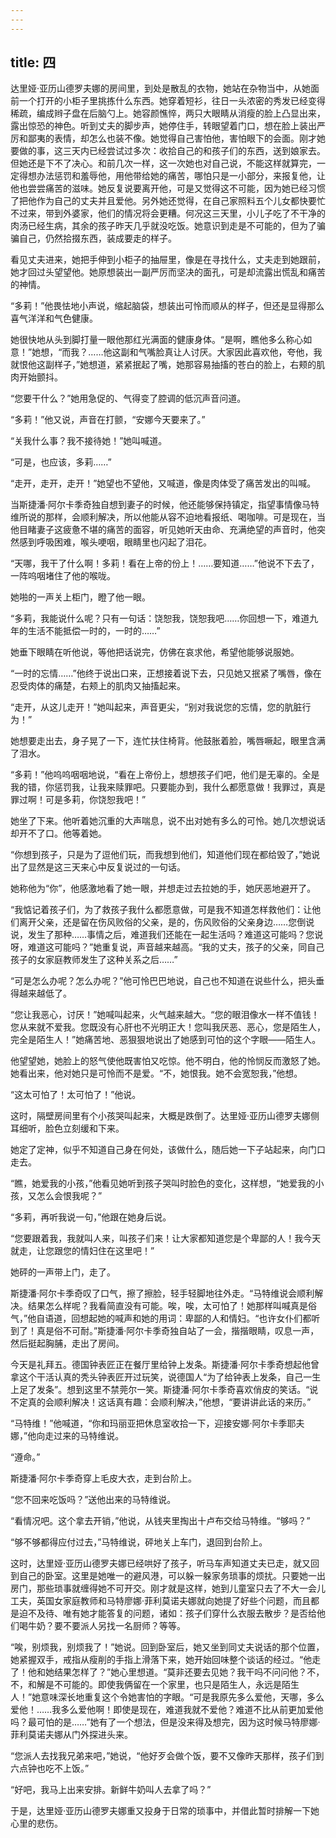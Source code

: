 ```yaml
---
---
---
```

title: 四
---




达里娅·亚历山德罗夫娜的房间里，到处是散乱的衣物，她站在杂物当中，从她面前一个打开的小柜子里挑拣什么东西。她穿着短衫，往日一头浓密的秀发已经变得稀疏，编成辫子盘在后脑勺上。她容颜憔悴，两只大眼睛从消瘦的脸上凸显出来，露出惊恐的神色。听到丈夫的脚步声，她停住手，转眼望着门口，想在脸上装出严厉和鄙夷的表情，却怎么也装不像。她觉得自己害怕他，害怕眼下的会面。刚才她要做的事，这三天内已经尝试过多次：收拾自己的和孩子们的东西，送到娘家去。但她还是下不了决心。和前几次一样，这一次她也对自己说，不能这样就算完，一定得想办法惩罚和羞辱他，用他带给她的痛苦，哪怕只是一小部分，来报复他，让他也尝尝痛苦的滋味。她反复说要离开他，可是又觉得这不可能，因为她已经习惯了把他作为自己的丈夫并且爱他。另外她还觉得，在自己家照料五个儿女都快要忙不过来，带到外婆家，他们的情况将会更糟。何况这三天里，小儿子吃了不干净的肉汤已经生病，其余的孩子昨天几乎就没吃饭。她意识到走是不可能的，但为了骗骗自己，仍然拾掇东西，装成要走的样子。

看见丈夫进来，她把手伸到小柜子的抽屉里，像是在寻找什么，丈夫走到她跟前，她才回过头望望他。她原想装出一副严厉而坚决的面孔，可是却流露出慌乱和痛苦的神情。

“多莉！”他畏怯地小声说，缩起脑袋，想装出可怜而顺从的样子，但还是显得那么喜气洋洋和气色健康。

她很快地从头到脚打量一眼他那红光满面的健康身体。“是啊，瞧他多么称心如意！”她想，“而我？……他这副和气嘴脸真让人讨厌。大家因此喜欢他，夸他，我就恨他这副样子，”她想道，紧紧抿起了嘴，她那容易抽搐的苍白的脸上，右颊的肌肉开始颤抖。

“您要干什么？”她用急促的、气得变了腔调的低沉声音问道。

“多莉！”他又说，声音在打颤，“安娜今天要来了。”

“关我什么事？我不接待她！”她叫喊道。

“可是，也应该，多莉……”

“走开，走开，走开！”她望也不望他，又喊道，像是肉体受了痛苦发出的叫喊。

当斯捷潘·阿尔卡季奇独自想到妻子的时候，他还能够保持镇定，指望事情像马特维所说的那样，会顺利解决，所以他能从容不迫地看报纸、喝咖啡。可是现在，当他目睹妻子这疲惫不堪的痛苦的面容，听见她听天由命、充满绝望的声音时，他突然感到呼吸困难，喉头哽咽，眼睛里也闪起了泪花。

“天哪，我干了什么啊！多莉！看在上帝的份上！……要知道……”他说不下去了，一阵呜咽堵住了他的喉咙。

她啪的一声关上柜门，瞪了他一眼。

“多莉，我能说什么呢？只有一句话：饶恕我，饶恕我吧……你回想一下，难道九年的生活不能抵偿一时的，一时的……”

她垂下眼睛在听他说，等他把话说完，仿佛在哀求他，希望他能够说服她。

“一时的忘情……”他终于说出口来，正想接着说下去，只见她又抿紧了嘴唇，像在忍受肉体的痛楚，右颊上的肌肉又抽搐起来。

“走开，从这儿走开！”她叫起来，声音更尖，“别对我说您的忘情，您的肮脏行为！”

她想要走出去，身子晃了一下，连忙扶住椅背。他鼓胀着脸，嘴唇噘起，眼里含满了泪水。

“多莉！”他呜呜咽咽地说，“看在上帝份上，想想孩子们吧，他们是无辜的。全是我的错，你惩罚我，让我来赎罪吧。只要能办到，我什么都愿意做！我罪过，真是罪过啊！可是多莉，你饶恕我吧！”

她坐了下来。他听着她沉重的大声喘息，说不出对她有多么的可怜。她几次想说话却开不了口。他等着她。

“你想到孩子，只是为了逗他们玩，而我想到他们，知道他们现在都给毁了，”她说出了显然是这三天来心中反复说过的一句话。

她称他为“你”，他感激地看了她一眼，并想走过去拉她的手，她厌恶地避开了。

“我惦记着孩子们，为了救孩子我什么都愿意做，可是我不知道怎样救他们：让他们离开父亲，还是留在伤风败俗的父亲，是的，伤风败俗的父亲身边……您倒说说，发生了那种……事情之后，难道我们还能在一起生活吗？难道这可能吗？您说呀，难道这可能吗？”她重复说，声音越来越高。“我的丈夫，孩子的父亲，同自己孩子的女家庭教师发生了这种关系之后……”

“可是怎么办呢？怎么办呢？”他可怜巴巴地说，自己也不知道在说些什么，把头垂得越来越低了。

“您让我恶心，讨厌！”她喊叫起来，火气越来越大。“您的眼泪像水一样不值钱！您从来就不爱我。您既没有心肝也不光明正大！您叫我厌恶、恶心，您是陌生人，完全是陌生人！”她痛苦地、恶狠狠地说出了她感到可怕的这个字眼——陌生人。

他望望她，她脸上的怒气使他既害怕又吃惊。他不明白，他的怜悯反而激怒了她。她看出来，他对她只是可怜而不是爱。“不，她恨我。她不会宽恕我，”他想。

“这太可怕了！太可怕了！”他说。

这时，隔壁房间里有个小孩哭叫起来，大概是跌倒了。达里娅·亚历山德罗夫娜侧耳细听，脸色立刻缓和下来。

她定了定神，似乎不知道自己身在何处，该做什么，随后她一下子站起来，向门口走去。

“瞧，她爱我的小孩，”他看见她听到孩子哭叫时脸色的变化，这样想，“她爱我的小孩，又怎么会恨我呢？”

“多莉，再听我说一句，”他跟在她身后说。

“您要跟着我，我就叫人来，叫孩子们来！让大家都知道您是个卑鄙的人！我今天就走，让您跟您的情妇住在这里吧！”

她砰的一声带上门，走了。

斯捷潘·阿尔卡季奇叹了口气，擦了擦脸，轻手轻脚地往外走。“马特维说会顺利解决。结果怎么样呢？我看简直没有可能。唉，唉，太可怕了！她那样叫喊真是俗气，”他自语道，回想起她的喊声和她的用词：卑鄙的人和情妇。“也许女仆们都听到了！真是俗不可耐。”斯捷潘·阿尔卡季奇独自站了一会，揩揩眼睛，叹息一声，然后挺起胸脯，走出了房间。

今天是礼拜五。德国钟表匠正在餐厅里给钟上发条。斯捷潘·阿尔卡季奇想起他曾拿这个干活认真的秃头钟表匠开过玩笑，说德国人“为了给钟表上发条，自己一生上足了发条”。想到这里不禁莞尔一笑。斯捷潘·阿尔卡季奇喜欢俏皮的笑话。“说不定真的会顺利解决！这话真有趣：会顺利解决，”他想，“要讲讲此话的来历。”

“马特维！”他喊道，“你和玛丽亚把休息室收拾一下，迎接安娜·阿尔卡季耶夫娜，”他向走过来的马特维说。

“遵命。”

斯捷潘·阿尔卡季奇穿上毛皮大衣，走到台阶上。

“您不回来吃饭吗？”送他出来的马特维说。

“看情况吧。这个拿去开销，”他说，从钱夹里掏出十卢布交给马特维。“够吗？”

“够不够都得应付过去，”马特维说，砰地关上车门，退回到台阶上。

这时，达里娅·亚历山德罗夫娜已经哄好了孩子，听马车声知道丈夫已走，就又回到自己的卧室。这里是她唯一的避风港，可以躲一躲家务琐事的烦扰。只要她一出房门，那些琐事就缠得她不可开交。刚才就是这样，她到儿童室只去了不大一会儿工夫，英国女家庭教师和马特廖娜·菲利莫诺夫娜就向她提了好些个问题，而且都是迫不及待、唯有她才能答复的问题，诸如：孩子们穿什么衣服去散步？是否给他们喝牛奶？要不要派人另找一名厨师？等等。

“唉，别烦我，别烦我了！”她说。回到卧室后，她又坐到同丈夫说话的那个位置，她紧握双手，戒指从瘦削的手指上滑落下来，她开始回味整个谈话的经过。“他走了！他和她结果怎样了？”她心里想道。“莫非还要去见她？我干吗不问问他？不，不，和解是不可能的。即使我俩留在一个家里，也只是陌生人，永远是陌生人！”她意味深长地重复这个令她害怕的字眼。“可是我原先多么爱他，天哪，多么爱他！……我多么爱他啊！即使是现在，难道我就不爱他？难道不比从前更加爱他吗？最可怕的是……”她有了一个想法，但是没来得及想完，因为这时候马特廖娜·菲利莫诺夫娜从门外探进头来。

“您派人去找我兄弟来吧，”她说，“他好歹会做个饭，要不又像昨天那样，孩子们到六点钟也吃不上饭。”

“好吧，我马上出来安排。新鲜牛奶叫人去拿了吗？”

于是，达里娅·亚历山德罗夫娜重又投身于日常的琐事中，并借此暂时排解一下她心里的悲伤。